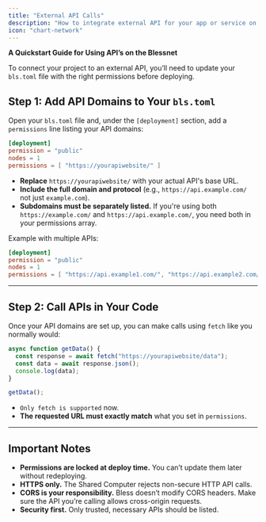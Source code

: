 ```yaml
---
title: "External API Calls"
description: "How to integrate external API for your app or service on Bless"
icon: "chart-network"
---
```


**A Quickstart Guide for Using API’s on the Blessnet**

To connect your project to an external API, you’ll need to update your `bls.toml` file with the right permissions before deploying.

## Step 1: Add API Domains to Your `bls.toml`

Open your `bls.toml` file and, under the `[deployment]` section, add a `permissions` line listing your API domains:

```toml
[deployment]
permission = "public"
nodes = 1
permissions = [ "https://yourapiwebsite/" ]
```

- **Replace** `https://yourapiwebsite/` with your actual API's base URL.
- **Include the full domain and protocol** (e.g., `https://api.example.com/` not just `example.com`).
- **Subdomains must be separately listed.** If you're using both `https://example.com/` and `https://api.example.com/`, you need both in your permissions array.

Example with multiple APIs:

```toml
[deployment]
permission = "public"
nodes = 1
permissions = [ "https://api.example1.com/", "https://api.example2.com/" ]
```

---

## Step 2: Call APIs in Your Code

Once your API domains are set up, you can make calls using `fetch` like you normally would:

```jsx
async function getData() {
  const response = await fetch("https://yourapiwebsite/data");
  const data = await response.json();
  console.log(data);
}

getData();
```

- `Only fetch is supported` now.
- **The requested URL must exactly match** what you set in `permissions`.

---

## Important Notes

- **Permissions are locked at deploy time.** You can’t update them later without redeploying.
- **HTTPS only.** The Shared Computer rejects non-secure HTTP API calls.
- **CORS is your responsibility.** Bless doesn’t modify CORS headers. Make sure the API you’re calling allows cross-origin requests.
- **Security first.** Only trusted, necessary APIs should be listed.